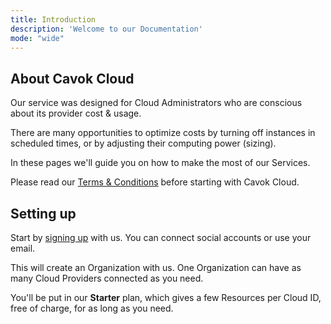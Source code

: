 ```yaml
---
title: Introduction
description: 'Welcome to our Documentation'
mode: "wide"
---
```


## About Cavok Cloud

Our service was designed for Cloud Administrators who are conscious about its provider cost & usage.

There are many opportunities to optimize costs by turning off instances in scheduled times, or by adjusting their computing power (sizing).

In these pages we'll guide you on how to make the most of our Services.

Please read our [Terms & Conditions](/legal/terms) before starting with Cavok Cloud.

## Setting up

Start by [signing up](https://cavok.dev/auth/signup) with us. You can connect social accounts or use your email.

This will create an Organization with us. One Organization can have as many Cloud Providers connected as you need.

You'll be put in our **Starter** plan, which gives a few Resources per Cloud ID, free of charge, for as long as you need.
